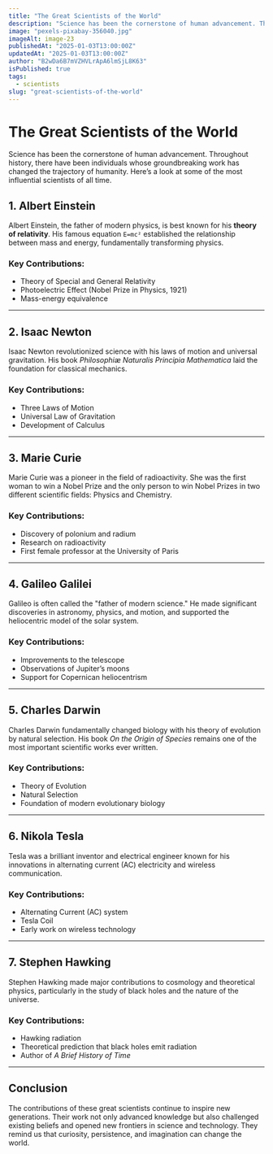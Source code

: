 ```yaml
---
title: "The Great Scientists of the World"
description: "Science has been the cornerstone of human advancement. Throughout history, there have been individuals whose groundbreaking work has changed the trajectory of humanity. Here’s a look at some of the most influential scientists of all time."
image: "pexels-pixabay-356040.jpg"
imageAlt: image-23
publishedAt: "2025-01-03T13:00:00Z"
updatedAt: "2025-01-03T13:00:00Z"
author: "B2wDa6B7mVZHVLrApA6lmSjL8K63" 
isPublished: true
tags:
  - scientists
slug: "great-scientists-of-the-world"
---
```


# The Great Scientists of the World

Science has been the cornerstone of human advancement. Throughout history, there have been individuals whose groundbreaking work has changed the trajectory of humanity. Here’s a look at some of the most influential scientists of all time.

## 1. Albert Einstein

Albert Einstein, the father of modern physics, is best known for his **theory of relativity**. His famous equation `E=mc²` established the relationship between mass and energy, fundamentally transforming physics.

### Key Contributions:
- Theory of Special and General Relativity  
- Photoelectric Effect (Nobel Prize in Physics, 1921)  
- Mass-energy equivalence  

---

## 2. Isaac Newton

Isaac Newton revolutionized science with his laws of motion and universal gravitation. His book *Philosophiæ Naturalis Principia Mathematica* laid the foundation for classical mechanics.

### Key Contributions:
- Three Laws of Motion  
- Universal Law of Gravitation  
- Development of Calculus  

---

## 3. Marie Curie

Marie Curie was a pioneer in the field of radioactivity. She was the first woman to win a Nobel Prize and the only person to win Nobel Prizes in two different scientific fields: Physics and Chemistry.

### Key Contributions:
- Discovery of polonium and radium  
- Research on radioactivity  
- First female professor at the University of Paris  

---

## 4. Galileo Galilei

Galileo is often called the "father of modern science." He made significant discoveries in astronomy, physics, and motion, and supported the heliocentric model of the solar system.

### Key Contributions:
- Improvements to the telescope  
- Observations of Jupiter’s moons  
- Support for Copernican heliocentrism  

---

## 5. Charles Darwin

Charles Darwin fundamentally changed biology with his theory of evolution by natural selection. His book *On the Origin of Species* remains one of the most important scientific works ever written.

### Key Contributions:
- Theory of Evolution  
- Natural Selection  
- Foundation of modern evolutionary biology  

---

## 6. Nikola Tesla

Tesla was a brilliant inventor and electrical engineer known for his innovations in alternating current (AC) electricity and wireless communication.

### Key Contributions:
- Alternating Current (AC) system  
- Tesla Coil  
- Early work on wireless technology  

---

## 7. Stephen Hawking

Stephen Hawking made major contributions to cosmology and theoretical physics, particularly in the study of black holes and the nature of the universe.

### Key Contributions:
- Hawking radiation  
- Theoretical prediction that black holes emit radiation  
- Author of *A Brief History of Time*  

---

## Conclusion

The contributions of these great scientists continue to inspire new generations. Their work not only advanced knowledge but also challenged existing beliefs and opened new frontiers in science and technology. They remind us that curiosity, persistence, and imagination can change the world.

